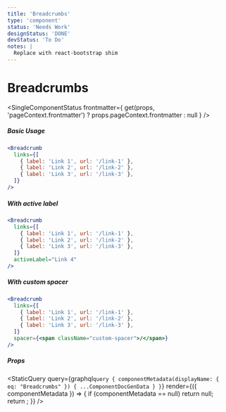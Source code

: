 ```yaml
---
title: 'Breadcrumbs'
type: 'component'
status: 'Needs Work'
designStatus: 'DONE'
devStatus: 'To Do'
notes: |
  Replace with react-bootstrap shim
---
```



# Breadcrumbs

<SingleComponentStatus
  frontmatter={
    get(props, 'pageContext.frontmatter') ? props.pageContext.frontmatter : null
  }
/>

##### Basic Usage

```jsx live=true
<Breadcrumb
  links={[
    { label: 'Link 1', url: '/link-1' },
    { label: 'Link 2', url: '/link-2' },
    { label: 'Link 3', url: '/link-3' },
  ]}
/>
```

##### With active label

```jsx live=true
<Breadcrumb
  links={[
    { label: 'Link 1', url: '/link-1' },
    { label: 'Link 2', url: '/link-2' },
    { label: 'Link 3', url: '/link-3' },
  ]}
  activeLabel="Link 4"
/>
```

##### With custom spacer

```jsx live=true
<Breadcrumb
  links={[
    { label: 'Link 1', url: '/link-1' },
    { label: 'Link 2', url: '/link-2' },
    { label: 'Link 3', url: '/link-3' },
  ]}
  spacer={<span className="custom-spacer">/</span>}
/>
```

##### Props

<StaticQuery
  query={graphql`
    query {
      componentMetadata(displayName: { eq: "Breadcrumbs" }) {
        ...ComponentDocGenData
      }
    }
  `}
  render={({ componentMetadata }) => {
    if (componentMetadata == null) return null;
    return <PropsTable propMetaData={componentMetadata.props} />;
  }}
/>
